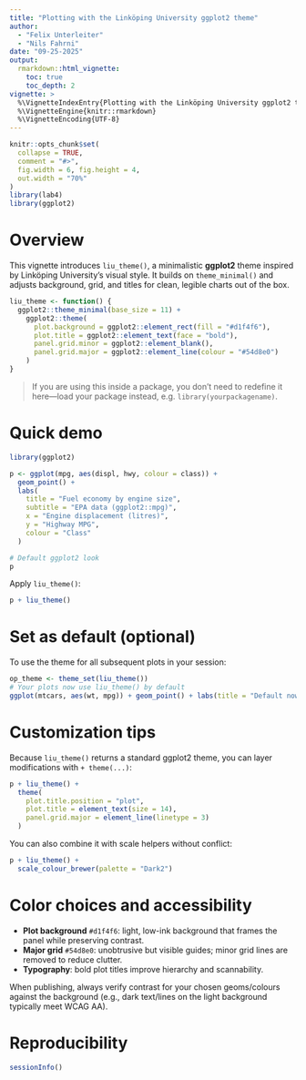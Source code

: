```yaml
---
title: "Plotting with the Linköping University ggplot2 theme"
author: 
  - "Felix Unterleiter"
  - "Nils Fahrni"
date: "09-25-2025"
output:
  rmarkdown::html_vignette:
    toc: true
    toc_depth: 2
vignette: >
  %\VignetteIndexEntry{Plotting with the Linköping University ggplot2 theme}
  %\VignetteEngine{knitr::rmarkdown}
  %\VignetteEncoding{UTF-8}
---
```


```r
knitr::opts_chunk$set(
  collapse = TRUE,
  comment = "#>",
  fig.width = 6, fig.height = 4,
  out.width = "70%"
)
library(lab4)
library(ggplot2)
```

# Overview

This vignette introduces `liu_theme()`, a minimalistic **ggplot2** theme inspired by Linköping University's visual style. It builds on `theme_minimal()` and adjusts background, grid, and titles for clean, legible charts out of the box.

```r
liu_theme <- function() {
  ggplot2::theme_minimal(base_size = 11) +
    ggplot2::theme(
      plot.background = ggplot2::element_rect(fill = "#d1f4f6"),
      plot.title = ggplot2::element_text(face = "bold"),
      panel.grid.minor = ggplot2::element_blank(),
      panel.grid.major = ggplot2::element_line(colour = "#54d8e0")
    )
}
```

> If you are using this inside a package, you don't need to redefine it here—load your package instead, e.g. `library(yourpackagename)`.

# Quick demo

```r
library(ggplot2)

p <- ggplot(mpg, aes(displ, hwy, colour = class)) +
  geom_point() +
  labs(
    title = "Fuel economy by engine size",
    subtitle = "EPA data (ggplot2::mpg)",
    x = "Engine displacement (litres)",
    y = "Highway MPG",
    colour = "Class"
  )

# Default ggplot2 look
p
```

Apply `liu_theme()`:

```r
p + liu_theme()
```

# Set as default (optional)

To use the theme for all subsequent plots in your session:

```r
op_theme <- theme_set(liu_theme())
# Your plots now use liu_theme() by default
ggplot(mtcars, aes(wt, mpg)) + geom_point() + labs(title = "Default now: liu_theme()")
```

# Customization tips

Because `liu_theme()` returns a standard ggplot2 theme, you can layer modifications with `+ theme(...)`:

```r
p + liu_theme() +
  theme(
    plot.title.position = "plot",
    plot.title = element_text(size = 14),
    panel.grid.major = element_line(linetype = 3)
  )
```

You can also combine it with scale helpers without conflict:

```r
p + liu_theme() +
  scale_colour_brewer(palette = "Dark2")
```

# Color choices and accessibility

- **Plot background** `#d1f4f6`: light, low-ink background that frames the panel while preserving contrast.
- **Major grid** `#54d8e0`: unobtrusive but visible guides; minor grid lines are removed to reduce clutter.
- **Typography**: bold plot titles improve hierarchy and scannability.

When publishing, always verify contrast for your chosen geoms/colours against the background (e.g., dark text/lines on the light background typically meet WCAG AA).

# Reproducibility

```r
sessionInfo()
```
